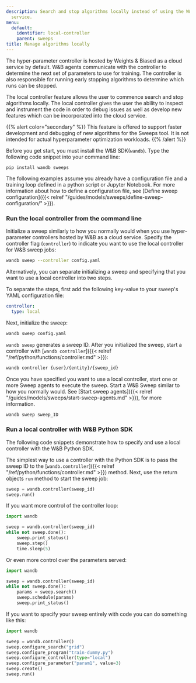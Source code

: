 ```yaml
---
description: Search and stop algorithms locally instead of using the W&B cloud-hosted
  service.
menu:
  default:
    identifier: local-controller
    parent: sweeps
title: Manage algorithms locally
---
```


The hyper-parameter controller is hosted by Weights & Biased as a cloud service by default. W&B agents communicate with the controller to determine the next set of parameters to use for training. The controller is also responsible for running early stopping algorithms to determine which runs can be stopped.

The local controller feature allows the user to commence search and stop algorithms locally. The local controller gives the user the ability to inspect and instrument the code in order to debug issues as well as develop new features which can be incorporated into the cloud service.

{{% alert color="secondary" %}}
This feature is offered to support faster development and debugging of new algorithms for the Sweeps tool. It is not intended for actual hyperparameter optimization workloads.
{{% /alert %}}

Before you get start, you must install the W&B SDK(`wandb`). Type the following code snippet into your command line:

```
pip install wandb sweeps 
```

The following examples assume you already have a configuration file and a training loop defined in a python script or Jupyter Notebook. For more information about how to define a configuration file, see [Define sweep configuration]({{< relref "/guides/models/sweeps/define-sweep-configuration/" >}}).

### Run the local controller from the command line

Initialize a sweep similarly to how you normally would when you use hyper-parameter controllers hosted by W&B as a cloud service. Specify the controller flag (`controller`) to indicate you want to use the local controller for W&B sweep jobs:

```bash
wandb sweep --controller config.yaml
```

Alternatively, you can separate initializing a sweep and specifying that you want to use a local controller into two steps.

To separate the steps, first add the following key-value to your sweep's YAML configuration file:

```yaml
controller:
  type: local
```

Next, initialize the sweep:

```bash
wandb sweep config.yaml
```

`wandb sweep` generates a sweep ID. After you initialized the sweep, start a controller with [`wandb controller`]({{< relref "/ref/python/functions/controller.md" >}}):

```bash
wandb controller {user}/{entity}/{sweep_id}
```

Once you have specified you want to use a local controller, start one or more Sweep agents to execute the sweep. Start a W&B Sweep similar to how you normally would. See [Start sweep agents]({{< relref "/guides/models/sweeps/start-sweep-agents.md" >}}), for more information.

```bash
wandb sweep sweep_ID
```

### Run a local controller with W&B Python SDK

The following code snippets demonstrate how to specify and use a local controller with the W&B Python SDK.

The simplest way to use a controller with the Python SDK is to pass the sweep ID to the [`wandb.controller`]({{< relref "/ref/python/functions/controller.md" >}}) method. Next, use the return objects `run` method to start the sweep job:

```python
sweep = wandb.controller(sweep_id)
sweep.run()
```

If you want more control of the controller loop:

```python
import wandb

sweep = wandb.controller(sweep_id)
while not sweep.done():
    sweep.print_status()
    sweep.step()
    time.sleep(5)
```

Or even more control over the parameters served:

```python
import wandb

sweep = wandb.controller(sweep_id)
while not sweep.done():
    params = sweep.search()
    sweep.schedule(params)
    sweep.print_status()
```

If you want to specify your sweep entirely with code you can do something like this:

```python
import wandb

sweep = wandb.controller()
sweep.configure_search("grid")
sweep.configure_program("train-dummy.py")
sweep.configure_controller(type="local")
sweep.configure_parameter("param1", value=3)
sweep.create()
sweep.run()
```
